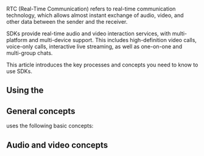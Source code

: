 
RTC (Real-Time Communication) refers to real-time communication technology, which allows almost instant exchange of audio, video, and other data between the sender and the receiver.

<Vg k="COMPANY" /> SDKs provide real-time audio and video interaction services, with multi-platform and multi-device support. This includes high-definition video calls, voice-only calls, interactive live streaming, as well as one-on-one and multi-group chats.

This article introduces the key processes and concepts you need to know to use <Vg k="COMPANY" /> SDKs.


## Using the <Vg k="CONSOLE" />

<Console />

## General concepts
<Vg k="COMPANY" /> uses the following basic concepts:

<AppId />
<AppCertificate />
<Token />
<Channel />
<ChannelProfile />
<Stream />
<Publish />
<Subscribe />
<UserId />
<UserRole />
<Connection />
<SD_RTN />

## Audio and video concepts
<AudioVideoConcepts />
